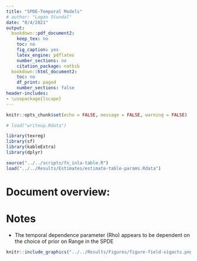 ```yaml
---
title: "SPDE-Temporal Models"
# author: "Logan Stundal"
date: "8/4/2021"
output:
  bookdown::pdf_document2:
    keep_tex: no
    toc: no
    fig_caption: yes
    latex_engine: pdflatex
    number_sections: no
    citation_package: natbib
  bookdown::html_document2:
    toc: no
    df_print: paged
    number_sections: false
header-includes:
- \usepackage{lscape}
---
```


```r
knitr::opts_chunk$set(echo = FALSE, message = FALSE, warning = FALSE)

# load("writeup.Rdata")

library(texreg)
library(sf)
library(kableExtra)
library(dplyr)

source("../../scripts/fn_inla-table.R")
load("../../Results/Estimates/estimate-table-params.Rdata")
```



# Document overview:

# Notes

* The temporal dependence parameter (Rho) appears to be dependent on the choice of prior on Range in the SPDE

\begin{landscape}
```r
inla_table(params      = params, 
           header      = c(" " = 1, "Conflict" = 3, "Bias" = 2),
           model_names = c(" ","SIGACTS", rep(c("ICEWS","GED"),2)),
           caption     = "SPDE Model Results")
```
\end{landscape}

```r
knitr::include_graphics("../../Results/Figures/figure-field-sigacts.png")
```

\begin{landscape}
\begin{figure}
  \centering
  \includegraphics[width=9in,height=6.5in]{"../../Results/Figures/figure-field-sigacts.png"}
  \caption{SIGACTS GMRF Mean}
\end{figure}
\end{landscape}


\begin{landscape}
\begin{figure}
  \centering
  \includegraphics[width=9in,height=6.5in]{"../../Results/Figures/figure-field-icews.png"}
  \caption{ICEWS GMRF Mean}
\end{figure}
\end{landscape}


\begin{landscape}
\begin{figure}
  \centering
  \includegraphics[width=9in,height=6.5in]{"../../Results/Figures/figure-field-ged.png"}
  \caption{GED GMRF Mean}
\end{figure}
\end{landscape}
